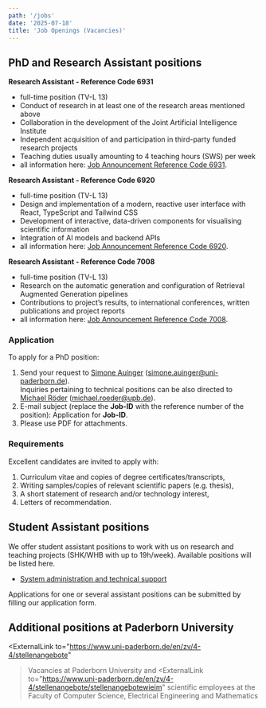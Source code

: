 ```yaml
---
path: '/jobs'
date: '2025-07-18'
title: 'Job Openings (Vacancies)'
---
```


## PhD and Research Assistant positions

**Research Assistant - Reference Code 6931**
- full-time position (TV-L 13)
- Conduct of research in at least one of the research areas mentioned above
- Collaboration in the development of the Joint Artificial Intelligence Institute
- Independent acquisition of and participation in third-party funded research projects
- Teaching duties usually amounting to 4 teaching hours (SWS) per week
- all information here: [Job Announcement Reference Code 6931](https://www.uni-paderborn.de/fileadmin/zv/4-4/stellenangebote/Kennziffer6931_-_Englisch.pdf).

**Research Assistant - Reference Code 6920**
- full-time position (TV-L 13)
- Design and implementation of a modern, reactive user interface with React, TypeScript and Tailwind CSS
- Development of interactive, data-driven components for visualising scientific information
- Integration of AI models and backend APIs
- all information here: [Job Announcement Reference Code 6920](https://www.uni-paderborn.de/fileadmin/zv/4-4/stellenangebote/Kennziffer6920.pdf).

**Research Assistant - Reference Code 7008**
- full-time position (TV-L 13)
- Research on the automatic generation and configuration of Retrieval Augmented Generation pipelines
- Contributions to project’s results, to international conferences, written publications and project reports
- all information here: [Job Announcement Reference Code 7008](https://www.uni-paderborn.de/fileadmin/zv/4-4/stellenangebote/Kennziffer7008_-_Englisch.pdf).

### Application

To apply for a PhD position:

1. Send your request to [Simone Auinger](/SimoneAuinger) (<a href="mailto:simone.auinger@uni-paderborn.de">simone.auinger@uni-paderborn.de</a>).  
   Inquiries pertaining to technical positions can be also directed to [Michael Röder](/MichaelRoeder) (<a href="mailto:michael.roeder@upb.de">michael.roeder@upb.de</a>).
2. E-mail subject (replace the __Job-ID__ with the reference number of the position): Application for __Job-ID__.
3. Please use PDF for attachments.


### Requirements

Excellent candidates are invited to apply with:

1. Curriculum vitae and copies of degree certificates/transcripts,
2. Writing samples/copies of relevant scientific papers (e.g. thesis),
3. A short statement of research and/or technology interest,
4. Letters of recommendation.


## Student Assistant positions

We offer student assistant positions to work with us on research and teaching projects (SHK/WHB with up to 19h/week). Available positions will be listed here.

* [System administration and technical support](/jobs/StudentAssistant-SystemadminSupport)

<!--
* There is no explicit position available at the moment. However, you can still submit your application as described below.
-->


Applications for one or several assistant positions can be submitted by filling our <ExternalLink to="https://umfragen.uni-paderborn.de/index.php/143257">application form</ExternalLink>.

## Additional positions at Paderborn University

<ExternalLink
     to="https://www.uni-paderborn.de/en/zv/4-4/stellenangebote"
   >Vacancies at Paderborn University</ExternalLink> and <ExternalLink
     to="https://www.uni-paderborn.de/en/zv/4-4/stellenangebote/stellenangebotewieim"
   >scientific employees at the Faculty of Computer Science, Electrical Engineering and Mathematics</ExternalLink>
